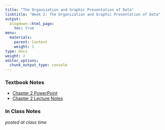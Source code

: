 ```yaml
---
title: "The Organization and Graphic Presentation of Data"
linktitle: "Week 2: The Organization and Graphic Presentation of Data"
output:
  blogdown::html_page:
    toc: true
menu:
  materials:
    parent: Content
    weight: 1
type: docs
weight: 2
editor_options: 
  chunk_output_type: console
---
```


### Textbook Notes

- [Chapter 2 PowerPoint](/lecture_notes/Week2/SSDS_Ch2.pptx){target="_blank"} 
- [Chapter 2 Lecture Notes](/lecture_notes/Week2/SSDS_Ch2.docx){target="_blank"}

### In Class Notes

*posted at class time*

<!--
- Download the class slides: Click on the presentation itself and then you may

  + Move back and forth through the slideshow using the ⬅ and ⮕ buttons on your keyboard.
  + Press the letter **O** at any point to see see a tile view of the slideshow.
  + Use this [link](/slides/Week 2/Slides-Week-2.html){target="_blank"} to view a larger version of slideshow in a new window.

```r
knitr::include_url("/slides/Week 2/Slides-Week-2.html")
```

You can download 

- a [PDF](/slides/Week 2/Slides-Week-2.pdf){target="_blank"} of the presentation. 

-->